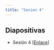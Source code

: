 ```yaml
---
title: "Sesion 4"
---
```


## Diapositivas

- Sesión 4 [[Enlace](../Sesiones/Sesion-4/Sesion-4.html)]

